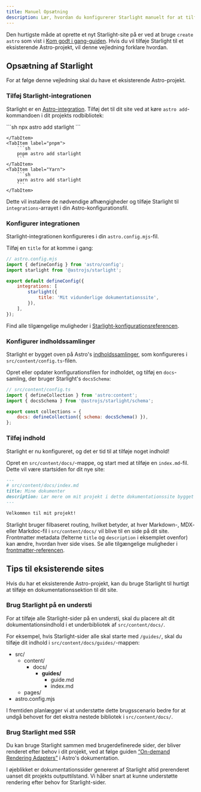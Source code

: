 ```yaml
---
title: Manuel Opsætning
description: Lær, hvordan du konfigurerer Starlight manuelt for at tilføje det til et eksisterende Astro-projekt.
---
```



Den hurtigste måde at oprette et nyt Starlight-site på er ved at bruge `create astro` som vist i [Kom godt i gang-guiden](/getting-started/#create-a-new-project).
Hvis du vil tilføje Starlight til et eksisterende Astro-projekt, vil denne vejledning forklare hvordan.

## Opsætning af Starlight

For at følge denne vejledning skal du have et eksisterende Astro-projekt.

### Tilføj Starlight-integrationen

Starlight er en [Astro-integration](https://docs.astro.build/en/guides/integrations-guide/). Tilføj det til dit site ved at køre `astro add`-kommandoen i dit projekts rodbibliotek:

<Tabs syncKey="pkg">
    <TabItem label="npm">
        ```sh
        npx astro add starlight
        ```

    </TabItem>
    <TabItem label="pnpm">
        ```sh
        pnpm astro add starlight
        ```
    </TabItem>
    <TabItem label="Yarn">
        ```sh
        yarn astro add starlight
        ```
    </TabItem>

</Tabs>

Dette vil installere de nødvendige afhængigheder og tilføje Starlight til `integrations`-arrayet i din Astro-konfigurationsfil.

### Konfigurer integrationen

Starlight-integrationen konfigureres i din `astro.config.mjs`-fil.

Tilføj en `title` for at komme i gang:

```js ins={8}
// astro.config.mjs
import { defineConfig } from 'astro/config';
import starlight from '@astrojs/starlight';

export default defineConfig({
	integrations: [
		starlight({
			title: 'Mit vidunderlige dokumentationssite',
		}),
	],
});
```

Find alle tilgængelige muligheder i [Starlight-konfigurationsreferencen](/reference/configuration/).

### Konfigurer indholdssamlinger

Starlight er bygget oven på Astro's [indholdssamlinger](https://docs.astro.build/en/guides/content-collections/), som konfigureres i `src/content/config.ts`-filen.

Opret eller opdater konfigurationsfilen for indholdet, og tilføj en `docs`-samling, der bruger Starlight's `docsSchema`:

```js ins={3,6}
// src/content/config.ts
import { defineCollection } from 'astro:content';
import { docsSchema } from '@astrojs/starlight/schema';

export const collections = {
	docs: defineCollection({ schema: docsSchema() }),
};
```

### Tilføj indhold

Starlight er nu konfigureret, og det er tid til at tilføje noget indhold!

Opret en `src/content/docs/`-mappe, og start med at tilføje en `index.md`-fil.
Dette vil være startsiden for dit nye site:

```md
---
# src/content/docs/index.md
title: Mine dokumenter
description: Lær mere om mit projekt i dette dokumentationssite bygget med Starlight.
---

Velkommen til mit projekt!
```

Starlight bruger filbaseret routing, hvilket betyder, at hver Markdown-, MDX- eller Markdoc-fil i `src/content/docs/` vil blive til en side på dit site. Frontmatter metadata (felterne `title` og `description` i eksemplet ovenfor) kan ændre, hvordan hver side vises.
Se alle tilgængelige muligheder i [frontmatter-referencen](/reference/frontmatter/).

## Tips til eksisterende sites

Hvis du har et eksisterende Astro-projekt, kan du bruge Starlight til hurtigt at tilføje en dokumentationssektion til dit site.

### Brug Starlight på en understi

For at tilføje alle Starlight-sider på en understi, skal du placere alt dit dokumentationsindhold i et underbibliotek af `src/content/docs/`.

For eksempel, hvis Starlight-sider alle skal starte med `/guides/`, skal du tilføje dit indhold i `src/content/docs/guides/`-mappen:


<FileTree>

- src/
  - content/
    - docs/
      - **guides/**
        - guide.md
        - index.md
  - pages/
- astro.config.mjs

</FileTree>

I fremtiden planlægger vi at understøtte dette brugsscenario bedre for at undgå behovet for det ekstra nestede bibliotek i `src/content/docs/`.

### Brug Starlight med SSR

Du kan bruge Starlight sammen med brugerdefinerede sider, der bliver renderet efter behov i dit projekt, ved at følge guiden [“On-demand Rendering Adapters”](https://docs.astro.build/en/guides/server-side-rendering/) i Astro's dokumentation.

I øjeblikket er dokumentationssider genereret af Starlight altid prerenderet uanset dit projekts outputtilstand. Vi håber snart at kunne understøtte rendering efter behov for Starlight-sider.
